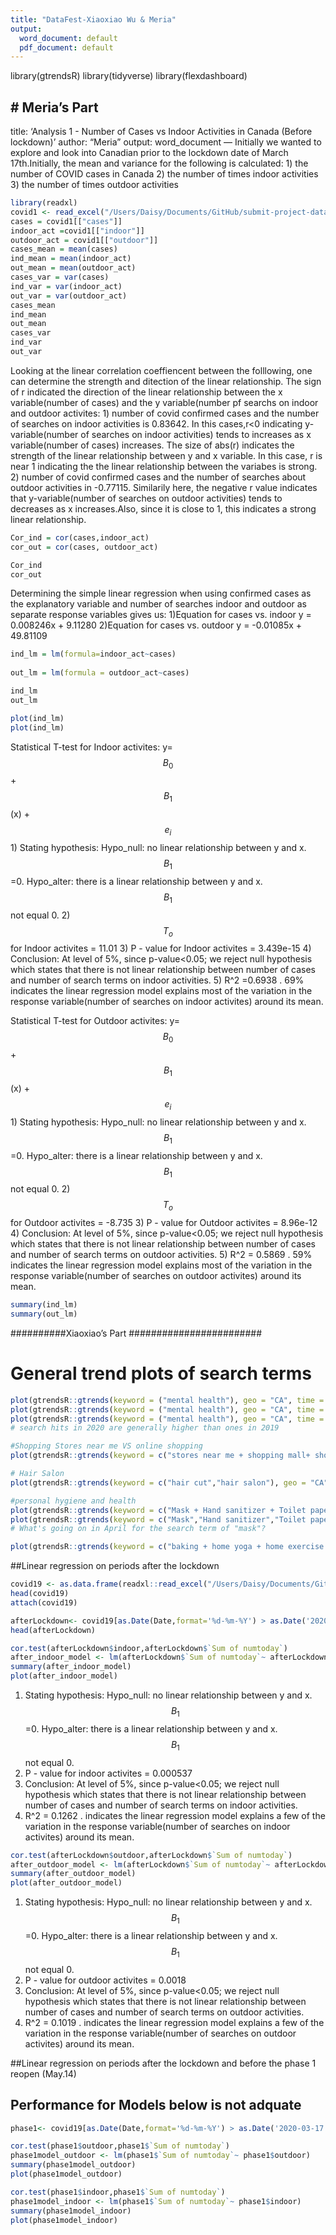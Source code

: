 ```yaml
---
title: "DataFest-Xiaoxiao Wu & Meria"
output:
  word_document: default
  pdf_document: default
---
```


library(gtrendsR)
library(tidyverse)
library(flexdashboard)

# Meria's Part
---
title: 'Analysis 1 - Number of Cases vs Indoor Activities in Canada (Before lockdown) '
author: "Meria"
output: word_document
---
Initially we wanted to explore and look into Canadian prior to the lockdown date of March 17th.Initially, the  mean and variance for the following is calculated:
1) the number of COVID cases in Canada
2) the number of times indoor activities 
3) the number of times outdoor activities
```r
library(readxl)
covid1 <- read_excel("/Users/Daisy/Documents/GitHub/submit-project-data-machine/covid1.xls")
cases = covid1[["cases"]]
indoor_act =covid1[["indoor"]]
outdoor_act = covid1[["outdoor"]]
cases_mean = mean(cases)
ind_mean = mean(indoor_act)
out_mean = mean(outdoor_act)
cases_var = var(cases)
ind_var = var(indoor_act)
out_var = var(outdoor_act)
cases_mean 
ind_mean 
out_mean 
cases_var 
ind_var
out_var 

```


Looking at the linear correlation coeffiencent between the folllowing, one can determine the strength and ditection of the linear relationship. The sign of r indicated the direction of the linear relationship between the x variable(number of cases) and the y variable(number pf searchs on indoor and outdoor activites:
1) number of covid confirmed cases and the number of searches on indoor activities is 0.83642. In this cases,r<0 indicating y-variable(number of searches on indoor activities) tends to increases as x variable(number of cases) increases. The size of abs(r) indicates the strength of the linear relationship between y and x variable. In this case, r is near 1 indicating the the linear relationship between the variabes is strong.
2) number of covid confirmed cases and the number of searches about outdoor activities in -0.77115. Similarily here, the negative r value indicates that y-variable(number of searches on outdoor activities) tends to decreases as x increases.Also, since it is close to 1, this indicates a strong linear relationship.
```r
Cor_ind = cor(cases,indoor_act)
cor_out = cor(cases, outdoor_act)

Cor_ind
cor_out
```

Determining the simple linear regression when using confirmed cases as the explanatory variable and number of searches indoor and outdoor as separate response variables gives us:
1)Equation for cases vs. indoor y = 0.008246x + 9.11280
2)Equation for cases vs. outdoor y = -0.01085x + 49.81109
```r
ind_lm = lm(formula=indoor_act~cases)
  
out_lm = lm(formula = outdoor_act~cases)

ind_lm
out_lm

plot(ind_lm)
plot(ind_lm)

```


Statistical T-test for Indoor activites:
          y=$$B_0$$ + $$B_1$$(x) +$$e_i$$
1) Stating hypothesis: 
        Hypo_null: no linear relationship between y and x. $$B_1$$=0.
        Hypo_alter: there is a linear relationship between y and x. $$B_1$$ not equal 0.
2)$$T_o$$ for Indoor activites = 11.01
3) P - value for Indoor activites = 3.439e-15
4) Conclusion: At level of 5%, since p-value<0.05; we reject null hypothesis which states that there is not linear relationship between number of cases and number of search terms on indoor activities.
5) R^2 =0.6938 . 69% indicates the linear regression model explains most of the variation in the response variable(number of searches on indoor activites) around its mean.



Statistical T-test for Outdoor activites:
          y=$$B_0$$ + $$B_1$$(x) +$$e_i$$
1) Stating hypothesis: 
        Hypo_null: no linear relationship between y and x. $$B_1$$=0.
        Hypo_alter: there is a linear relationship between y and x. $$B_1$$ not equal 0.
2)$$T_o$$ for Outdoor activites = -8.735
3) P - value for Outdoor activites = 8.96e-12
4) Conclusion: At level of 5%, since p-value<0.05; we reject null hypothesis which states that there is not linear relationship between number of cases and number of search terms on outdoor activities.
5) R^2 = 0.5869 . 59% indicates the linear regression model explains most of the variation in the response variable(number of searches on outdoor activites) around its mean.

```r
summary(ind_lm)
summary(out_lm)
```







##########Xiaoxiao's Part ########################

# General trend plots of search terms 
```r
plot(gtrendsR::gtrends(keyword = ("mental health"), geo = "CA", time = "2020-01-31 2020-06-10"))
plot(gtrendsR::gtrends(keyword = ("mental health"), geo = "CA", time = "2019-01-31 2019-06-10"))
plot(gtrendsR::gtrends(keyword = ("mental health"), geo = "CA", time = "2019-01-31 2020-06-10"))
# search hits in 2020 are generally higher than ones in 2019
```

```r
#Shopping Stores near me VS online shopping
plot(gtrendsR::gtrends(keyword = c("stores near me + shopping mall+ shopping center","online shopping"), geo = "CA", time = "2020-01-31 2020-06-10")) #integrated index
```

```r
# Hair Salon
plot(gtrendsR::gtrends(keyword = c("hair cut","hair salon"), geo = "CA", time = "2020-01-31 2020-06-10"))
```

```r
#personal hygiene and health
plot(gtrendsR::gtrends(keyword = c("Mask + Hand sanitizer + Toilet paper"), time = "2020-01-01 2020-06-08")) #integrated index
plot(gtrendsR::gtrends(keyword = c("Mask","Hand sanitizer","Toilet paper"), geo = "CA", time = "2020-01-31 2020-06-10"))
# What's going on in April for the search term of "mask"?
```

```r
plot(gtrendsR::gtrends(keyword = c("baking + home yoga + home exercise + home meditation + online shopping + hair cut", "stores near me + beach near me + shopping mall + hiking + park + hair salon"),geo = "CA", time = "2020-01-31 2020-06-10")) #integrated indoor activities v.s. outdoor activities
```
##Linear regression on periods after the lockdown
```r
covid19 <- as.data.frame(readxl::read_excel("/Users/Daisy/Documents/GitHub/submit-project-data-machine/COVID-19 Canada Dataset (group by month and daily) v.s. google trend.xlsx"))
head(covid19)
attach(covid19)
```

```r
afterLockdown<- covid19[as.Date(Date,format='%d-%m-%Y') > as.Date('2020-03-17') & as.Date(Date,format='%d-%m-%Y')<= as.Date('2020-06-09'),]
head(afterLockdown)
```

```r
cor.test(afterLockdown$indoor,afterLockdown$`Sum of numtoday`)
after_indoor_model <- lm(afterLockdown$`Sum of numtoday`~ afterLockdown$indoor)
summary(after_indoor_model)
plot(after_indoor_model)
```
1) Stating hypothesis: 
        Hypo_null: no linear relationship between y and x. $$B_1$$=0.
        Hypo_alter: there is a linear relationship between y and x. $$B_1$$ not equal 0.
3) P - value for indoor activites = 0.000537
4) Conclusion: At level of 5%, since p-value<0.05; we reject null hypothesis which states that there is not linear relationship between number of cases and number of search terms on indoor activities.
5) R^2 = 0.1262 . indicates the linear regression model explains a few of the variation in the response variable(number of searches on indoor activites) around its mean.





```r
cor.test(afterLockdown$outdoor,afterLockdown$`Sum of numtoday`)
after_outdoor_model <- lm(afterLockdown$`Sum of numtoday`~ afterLockdown$outdoor)
summary(after_outdoor_model)
plot(after_outdoor_model)
```
1) Stating hypothesis: 
        Hypo_null: no linear relationship between y and x. $$B_1$$=0.
        Hypo_alter: there is a linear relationship between y and x. $$B_1$$ not equal 0.
3) P - value for outdoor activites = 0.0018
4) Conclusion: At level of 5%, since p-value<0.05; we reject null hypothesis which states that there is not linear relationship between number of cases and number of search terms on outdoor activities.
5) R^2 = 0.1019  . indicates the linear regression model explains a few of the variation in the response variable(number of searches on outdoor activites) around its mean.





##Linear regression on periods after the lockdown and before the phase 1 reopen (May.14)

## Performance for Models below is not adquate
```r
phase1<- covid19[as.Date(Date,format='%d-%m-%Y') > as.Date('2020-03-17') & as.Date(Date,format='%d-%m-%Y')<= as.Date('2020-05-14'),]
```

```r
cor.test(phase1$outdoor,phase1$`Sum of numtoday`)
phase1model_outdoor <- lm(phase1$`Sum of numtoday`~ phase1$outdoor)
summary(phase1model_outdoor)
plot(phase1model_outdoor)
```
```r
cor.test(phase1$indoor,phase1$`Sum of numtoday`)
phase1model_indoor <- lm(phase1$`Sum of numtoday`~ phase1$indoor)
summary(phase1model_indoor)
plot(phase1model_indoor)
```

